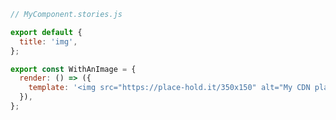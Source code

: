 ```js
// MyComponent.stories.js

export default {
  title: 'img',
};

export const WithAnImage = {
  render: () => ({
    template: '<img src="https://place-hold.it/350x150" alt="My CDN placeholder"/>',
  }),
};
```
